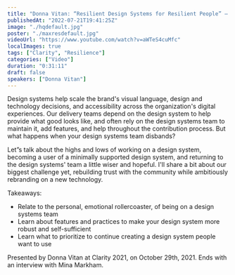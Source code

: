 ```yaml
---
title: "Donna Vitan: “Resilient Design Systems for Resilient People” — Clarity 2021"
publishedAt: "2022-07-21T19:41:25Z"
image: "./hqdefault.jpg"
poster: "./maxresdefault.jpg"
videoUrl: "https://www.youtube.com/watch?v=aWTeS4cuMfc"
localImages: true
tags: ["Clarity", "Resilience"]
categories: ["Video"]
duration: "0:31:11"
draft: false
speakers: ["Donna Vitan"]
---
```


Design systems help scale the brand's visual language, design and technology decisions, and accessibility across the organization's digital experiences. Our delivery teams depend on the design system to help provide what good looks like, and often rely on the design systems team to maintain it, add features, and help throughout the contribution process. But what happens when your design systems team disbands?

Let”s talk about the highs and lows of working on a design system, becoming a user of a minimally supported design system, and returning to the design systems' team a little wiser and hopeful. I'll share a bit about our biggest challenge yet, rebuilding trust with the community while ambitiously rebranding on a new technology.

Takeaways:

- Relate to the personal, emotional rollercoaster, of being on a design systems team
- Learn about features and practices to make your design system more robust and self-sufficient
- Learn what to prioritize to continue creating a design system people want to use

Presented by Donna Vitan at Clarity 2021, on October 29th, 2021. Ends with an interview with Mina Markham.

